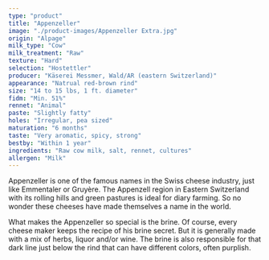 ```yaml
---
type: "product"
title: "Appenzeller"
image: "./product-images/Appenzeller Extra.jpg"
origin: "Alpage"
milk_type: "Cow"
milk_treatment: "Raw"
texture: "Hard"
selection: "Hostettler"
producer: "Käserei Messmer, Wald/AR (eastern Switzerland)"
appearance: "Natrual red-brown rind"
size: "14 to 15 lbs, 1 ft. diameter"
fidm: "Min. 51%"
rennet: "Animal"
paste: "Slightly fatty"
holes: "Irregular, pea sized"
maturation: "6 months"
taste: "Very aromatic, spicy, strong"
bestby: "Within 1 year"
ingredients: "Raw cow milk, salt, rennet, cultures"
allergen: "Milk"
---
```


Appenzeller is one of the famous names in the Swiss cheese industry, just like Emmentaler or Gruyère. The Appenzell region in Eastern Switzerland with its rolling hills and green pastures is ideal for diary farming. So no wonder these cheeses have made themselves a name in the world.

What makes the Appenzeller so special is the brine. Of course, every cheese maker keeps the recipe of his brine secret. But it is generally made with a mix of herbs, liquor and/or wine.  The brine is also responsible for that dark line just below the rind that can have different colors, often purplish.